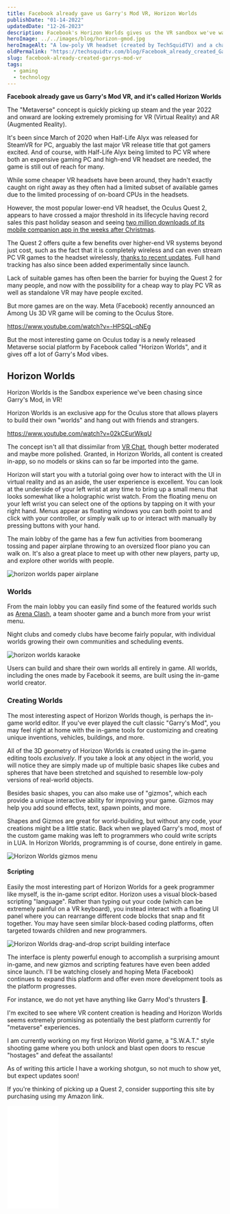 ```yaml
---
title: Facebook already gave us Garry's Mod VR, Horizon Worlds
publishDate: "01-14-2022"
updatedDate: "12-26-2023"
description: Facebook's Horizon Worlds gives us the VR sandbox we've wanted and it feels like Garry's Mod for the modern era. Don't write of Meta too quickly, try it out!
heroImage: ../../images/blog/horizon-gmod.jpg
heroImageAlt: "A low-poly VR headset (created by TechSquidTV) and a character from Garry's mod"
oldPermalink: "https://techsquidtv.com/blog/Facebook_already_created_Garrys_mod_vr"
slug: facebook-already-created-garrys-mod-vr
tags:
  - gaming
  - technology
---
```



**Facebook already gave us Garry's Mod VR, and it's called Horizon Worlds**

The "Metaverse" concept is quickly picking up steam and the year 2022 and onward are looking extremely promising for VR (Virtual Reality) and AR (Augmented Reality).

It's been since March of 2020 when Half-Life Alyx was released for SteamVR for PC, arguably the last major VR release title that got gamers excited. And of course, with Half-Life Alyx being limited to PC VR where both an expensive gaming PC and high-end VR headset are needed, the game is still out of reach for many.

While some cheaper VR headsets have been around, they hadn't exactly caught on right away as they often had a limited subset of available games due to the limited processing of on-board CPUs in the headsets.

However, the most popular lower-end VR headset, the Oculus Quest 2, appears to have crossed a major threshold in its lifecycle having record sales this past holiday season and seeing [two million downloads of its mobile companion app in the weeks after Christmas](https://techcrunch.com/2022/01/06/meta-had-a-good-holiday-as-its-oculus-vr-companion-app-gained-2m-downloads-since-christmas/?guccounter=1&guce_referrer=aHR0cHM6Ly93d3cuZ29vZ2xlLmNvbS8&guce_referrer_sig=AQAAAJNCXVsOJAxXkbIpDUzCjhRcBqI9Dw_UNXKjMqz2rp_aqZgZLqCWGxv-wQ6gRvdeksq3rIusmc_vw4cVJiVxvnznjTmOR0MQFSUaE1bBeq7kreDKNb1wf3rEZFmqcSZdfC4v9zoZHTFHRGGFMztwy4srZdnAhWUy3ATjvV3hvXQS).

The Quest 2 offers quite a few benefits over higher-end VR systems beyond just cost, such as the fact that it is completely wireless and can even stream PC VR games to the headset wirelessly, [thanks to recent updates](https://www.oculus.com/blog/introducing-oculus-air-link-a-wireless-way-to-play-pc-vr-games-on-oculus-quest-2-plus-infinite-office-updates-support-for-120-hz-on-quest-2-and-more/). Full hand tracking has also since been added experimentally since launch.

Lack of suitable games has often been the barrier for buying the Quest 2 for many people, and now with the possibility for a cheap way to play PC VR as well as standalone VR may have people excited.

But more games are on the way. Meta (Facebook) recently announced an Among Us 3D VR game will be coming to the Oculus Store.

https://www.youtube.com/watch?v=-HPSQL-qNEg

But the most interesting game on Oculus today is a newly released Metaverse social platform by Facebook called "Horizon Worlds", and it gives off a lot of Garry's Mod vibes.

## Horizon Worlds

Horizon Worlds is the Sandbox experience we've been chasing since Garry's Mod, in VR!

Horizon Worlds is an exclusive app for the Oculus store that allows players to build their own "worlds" and hang out with friends and strangers.

https://www.youtube.com/watch?v=02kCEurWkqU

The concept isn't all that dissimilar from [VR Chat](https://hello.vrchat.com/), though better moderated and maybe more polished. Granted, in Horizon Worlds, all content is created in-app, so no models or skins can so far be imported into the game.

Horizon will start you with a tutorial going over how to interact with the UI in virtual reality and as an aside, the user experience is excellent. You can look at the underside of your left wrist at any time to bring up a small menu that looks somewhat like a holographic wrist watch. From the floating menu on your left wrist you can select one of the options by tapping on it with your right hand. Menus appear as floating windows you can both point to and click with your controller, or simply walk up to or interact with manually by pressing buttons with your hand.

The main lobby of the game has a few fun activities from boomerang tossing and paper airplane throwing to an oversized floor piano you can walk on. It's also a great place to meet up with other new players, party up, and explore other worlds with people.

<Image src={HorizonPaperAirplaneToss} alt="horizon worlds paper airplane" />

### Worlds

From the main lobby you can easily find some of the featured worlds such as [Arena Clash](https://www.oculus.com/vr/4581463535281269/), a team shooter game and a bunch more from your wrist menu.

Night clubs and comedy clubs have become fairly popular, with individual worlds growing their own communities and scheduling events.

<Image src={HorizonKaraoke} alt="horizon worlds karaoke" />

Users can build and share their own worlds all entirely in game. All worlds, including the ones made by Facebook it seems, are built using the in-game world creator.

### Creating Worlds

The most interesting aspect of Horizon Worlds though, is perhaps the in-game world editor. If you've ever played the cult classic "Garry's Mod", you may feel right at home with the in-game tools for customizing and creating unique inventions, vehicles, buildings, and more.

All of the 3D geometry of Horizon Worlds is created using the in-game editing tools _exclusively_. If you take a look at any object in the world, you will notice they are simply made up of multiple basic shapes like cubes and spheres that have been stretched and squished to resemble low-poly versions of real-world objects.

Besides basic shapes, you can also make use of "gizmos", which each provide a unique interactive ability for improving your game. Gizmos may help you add sound effects, text, spawn points, and more.

Shapes and Gizmos are great for world-building, but without any code, your creations might be a little static. Back when we played Garry's mod, most of the custom game making was left to programmers who could write scripts in LUA. In Horizon Worlds, programming is of course, done entirely in game.

<Image src={HorizonGizmos} alt="Horizon Worlds gizmos menu" />

#### Scripting

Easily the most interesting part of Horizon Worlds for a geek programmer like myself, is the in-game script editor. Horizon uses a visual block-based scripting "language". Rather than typing out your code (which can be extremely painful on a VR keyboard), you instead interact with a floating UI panel where you can rearrange different code blocks that snap and fit together. You may have seen similar block-based coding platforms, often targeted towards children and new programmers.

<Image
  src={HorizonScriptEditor}
  alt="Horizon Worlds drag-and-drop script building interface"
/>

The interface is plenty powerful enough to accomplish a surprising amount in-game, and new gizmos and scripting features have even been added since launch. I'll be watching closely and hoping Meta (Facebook) continues to expand this platform and offer even more development tools as the platform progresses.

For instance, we do not yet have anything like Garry Mod's thrusters 👀.

I'm excited to see where VR content creation is heading and Horizon Worlds seems extremely promising as potentially the best platform currently for "metaverse" experiences.

I am currently working on my first Horizon World game, a "S.W.A.T." style shooting game where you both unlock and blast open doors to rescue "hostages" and defeat the assailants!

As of writing this article I have a working shotgun, so not much to show yet, but expect updates soon!

If you're thinking of picking up a Quest 2, consider supporting this site by purchasing using my Amazon link.

<iframe
  style="width:120px;height:240px;"
  marginwidth="0"
  marginheight="0"
  scrolling="no"
  frameborder="0"
  src="//ws-na.amazon-adsystem.com/widgets/q?ServiceVersion=20070822&OneJS=1&Operation=GetAdHtml&MarketPlace=US&source=ss&ref=as_ss_li_til&ad_type=product_link&tracking_id=ro0027-20&language=en_US&marketplace=amazon&region=US&placement=B099VMT8VZ&asins=B099VMT8VZ&linkId=aad0da80e7f713aafc51664c6e951543&show_border=true&link_opens_in_new_window=true"
></iframe>
